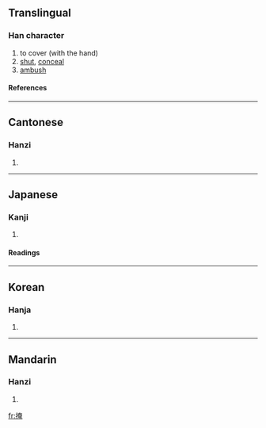 ==Translingual==
===Han character===
{{Han char|rn=64|rad=手|as=08|sn=11|four=5401<sub>6</sub>|canj=手大中山 (QKLU)}}
# to cover (with the hand)
# [[shut]], [[conceal]]
# [[ambush]]
====References====
{{Han ref|kx=0439.090|dkj=12285|dj=0790.030|hdz=31893.050|uh=63A9|ud=25513|bh=B1BB|bd=45499}}
----
==Cantonese==
===Hanzi===
{{yue-hanzi|jyut=|y=am2, yim2}}
# {{defn|Cantonese}}
----
==Japanese==
===Kanji===
{{ja-kanji|grade=|rs=手08}}
# {{defn|Japanese}} 
====Readings====
{{ja-readings|on=[[えん]] (en)|kun=[[おおう]] (oou)}}
----
==Korean==
===Hanja===
{{ko-hanja|hangeul=엄|eumhun=|rv=eom|mr=ŏm|y=em}}
# {{defn|Korean}}
----
==Mandarin==
===Hanzi===
{{cmn-hanzi|pin=[[yǎn]] ([[yan3]])|wg=yen<sup>3</sup>}}
# {{defn|Mandarin}}

[[fr:掩]]